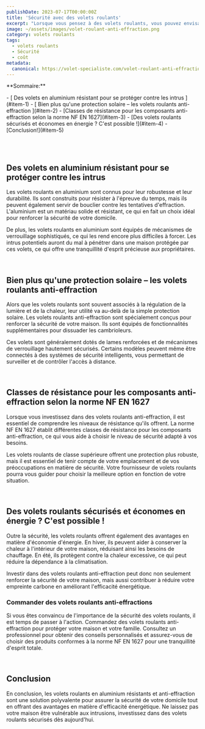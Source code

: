 ```yaml
---
publishDate: 2023-07-17T00:00:00Z
title: 'Sécurité avec des volets roulants'
excerpt: "Lorsque vous pensez à des volets roulants, vous pouvez envisager principalement une solution de protection solaire. Cependant, ces volets peuvent offrir bien plus que cela, en particulier lorsqu'il s'agit de sécurité. Les volets roulants en aluminium résistants sont une option efficace pour protéger votre maison contre les intrus."
image: ~/assets/images/volet-roulant-anti-effraction.png
category: volets roulants
tags:
  - volets roulants
  - Sécurité
  - coût
metadata:
  canonical: https://volet-specialiste.com/volet-roulant-anti-effraction
---
```


<div>

<p>**Sommaire:**</p>
- [ Des volets en aluminium résistant pour se protéger contre les intrus ](#item-1)
- [ Bien plus qu'une protection solaire – les volets roulants anti-effraction ](#item-2)
- [Classes de résistance pour les composants anti-effraction selon la norme NF EN 1627](#item-3)
- [Des volets roulants sécurisés et économes en énergie ? C'est possible !](#item-4)
- [Conclusion!](#item-5)
</div>

<a id="item-1"></a>
<br />
<br />

## Des volets en aluminium résistant pour se protéger contre les intrus
Les volets roulants en aluminium sont connus pour leur robustesse et leur durabilité. Ils sont construits pour résister à l'épreuve du temps, mais ils peuvent également servir de bouclier contre les tentatives d'effraction. L'aluminium est un matériau solide et résistant, ce qui en fait un choix idéal pour renforcer la sécurité de votre domicile.

De plus, les volets roulants en aluminium sont équipés de mécanismes de verrouillage sophistiqués, ce qui les rend encore plus difficiles à forcer. Les intrus potentiels auront du mal à pénétrer dans une maison protégée par ces volets, ce qui offre une tranquillité d'esprit précieuse aux propriétaires.

<a id="item-2"></a>
<br />

## Bien plus qu'une protection solaire – les volets roulants anti-effraction
Alors que les volets roulants sont souvent associés à la régulation de la lumière et de la chaleur, leur utilité va au-delà de la simple protection solaire. Les volets roulants anti-effraction sont spécialement conçus pour renforcer la sécurité de votre maison. Ils sont équipés de fonctionnalités supplémentaires pour dissuader les cambrioleurs.

Ces volets sont généralement dotés de lames renforcées et de mécanismes de verrouillage hautement sécurisés. Certains modèles peuvent même être connectés à des systèmes de sécurité intelligents, vous permettant de surveiller et de contrôler l'accès à distance.

<a id="item-3"></a>
<br />

## Classes de résistance pour les composants anti-effraction selon la norme NF EN 1627
Lorsque vous investissez dans des volets roulants anti-effraction, il est essentiel de comprendre les niveaux de résistance qu'ils offrent. La norme NF EN 1627 établit différentes classes de résistance pour les composants anti-effraction, ce qui vous aide à choisir le niveau de sécurité adapté à vos besoins.

Les volets roulants de classe supérieure offrent une protection plus robuste, mais il est essentiel de tenir compte de votre emplacement et de vos préoccupations en matière de sécurité. Votre fournisseur de volets roulants pourra vous guider pour choisir la meilleure option en fonction de votre situation.

<a id="item-4"></a>
<br />

## Des volets roulants sécurisés et économes en énergie ? C'est possible !
Outre la sécurité, les volets roulants offrent également des avantages en matière d'économie d'énergie. En hiver, ils peuvent aider à conserver la chaleur à l'intérieur de votre maison, réduisant ainsi les besoins de chauffage. En été, ils protègent contre la chaleur excessive, ce qui peut réduire la dépendance à la climatisation.

Investir dans des volets roulants anti-effraction peut donc non seulement renforcer la sécurité de votre maison, mais aussi contribuer à réduire votre empreinte carbone en améliorant l'efficacité énergétique.

### Commander des volets roulants anti-effractions
Si vous êtes convaincu de l'importance de la sécurité des volets roulants, il est temps de passer à l'action. Commandez des volets roulants anti-effraction pour protéger votre maison et votre famille. Consultez un professionnel pour obtenir des conseils personnalisés et assurez-vous de choisir des produits conformes à la norme NF EN 1627 pour une tranquillité d'esprit totale.

<a id="item-5"></a>
<br />

## Conclusion

En conclusion, les volets roulants en aluminium résistants et anti-effraction sont une solution polyvalente pour assurer la sécurité de votre domicile tout en offrant des avantages en matière d'efficacité énergétique. Ne laissez pas votre maison être vulnérable aux intrusions, investissez dans des volets roulants sécurisés dès aujourd'hui.
